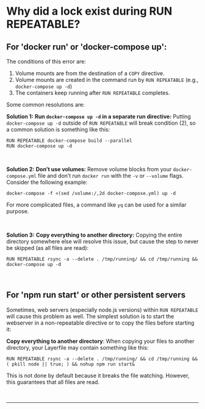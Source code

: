 # Why did a lock exist during RUN REPEATABLE?

<div className="section-spacing"></div>

## For 'docker run' or 'docker-compose up':

The conditions of this error are:


1. Volume mounts are from the destination of a `COPY` directive.
2. Volume mounts are created in the command run by `RUN REPEATABLE` (e.g., `docker-compose up -d`)
3. The containers keep running after `RUN REPEATABLE` completes.

Some common resolutions are: 

**Solution 1:** **Run `docker-compose up -d` in a separate run directive:** Putting `docker-compose up -d` outside of `RUN REPEATABLE` will break condition (2), so a common solution is something like this:

```Layerfile
RUN REPEATABLE docker-compose build --parallel
RUN docker-compose up -d
```

<br />

**Solution 2:** **Don’t use volumes:** Remove volume blocks from your `docker-compose.yml` file and don’t run `docker run` with the `-v` or `--volume` flags. Consider the following example:

```shell
docker-compose -f <(sed /volume:/,2d docker-compose.yml) up -d
```

For more complicated files, a command like `yq` can be used for a similar purpose.

<br />

**Solution 3:** **Copy everything to another directory:** Copying the entire directory somewhere else will resolve this issue, but cause the step to never be skipped (as all files are read):

```Layerfile
RUN REPEATABLE rsync -a --delete . /tmp/running/ && cd /tmp/running && docker-compose up -d
```

<br />

<div className="section-spacing"></div>

## For 'npm run start' or other persistent servers

Sometimes, web servers (especially node.js versions) within `RUN REPEATABLE` will cause this problem as well. The simplest solution is to start the webserver in a non-repeatable directive or to copy the files before starting it: 

**Copy everything to another directory**: When copying your files to another directory, your Layerfile may contain something like this:

```Layerfile
RUN REPEATABLE rsync -a --delete . /tmp/running/ && cd /tmp/running && ( pkill node || true; ) && nohup npm run start&
```
This is not done by default because it breaks the file watching. However, this guarantees that all files are read.

<br />

<div className="section-spacing"></div>
<hr />
<div className="section-spacing"></div>